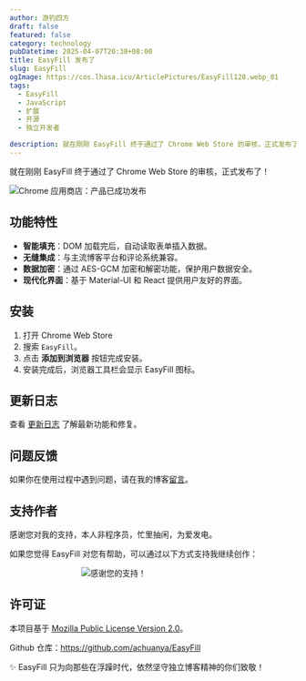 ```yaml
---
author: 游钓四方
draft: false
featured: false
category: technology
pubDatetime: 2025-04-07T20:38+08:00
title: EasyFill 发布了
slug: EasyFill
ogImage: https://cos.lhasa.icu/ArticlePictures/EasyFill128.webp_81
tags:
  - EasyFill
  - JavaScript
  - 扩展
  - 开源
  - 独立开发者

description: 就在刚刚 EasyFill 终于通过了 Chrome Web Store 的审核，正式发布了！
---
```



就在刚刚 EasyFill 终于通过了 Chrome Web Store 的审核，正式发布了！

<Img
  src="ChromeWebStore1.webp"
  alt="Chrome 应用商店：产品已成功发布"
  exif={false}
/>

## 功能特性

- **智能填充**：DOM 加载完后，自动读取表单插入数据。
- **无缝集成**：与主流博客平台和评论系统兼容。
- **数据加密**：通过 AES-GCM 加密和解密功能，保护用户数据安全。
- **现代化界面**：基于 Material-UI 和 React 提供用户友好的界面。

## 安装

1. 打开 Chrome Web Store
2. 搜索 `EasyFill`。
3. 点击 **添加到浏览器** 按钮完成安装。
4. 安装完成后，浏览器工具栏会显示 EasyFill 图标。

## 更新日志

查看 [更新日志](https://github.com/achuanya/EasyFill/blob/main/public/markdowns/UpdateLog.md) 了解最新功能和修复。

## 问题反馈

如果你在使用过程中遇到问题，请在我的博客[留言](https://lhasa.icu/guestbook.html)。

## 支持作者

感谢您对我的支持，本人非程序员，忙里抽闲，为爱发电。

如果您觉得 EasyFill 对您有帮助，可以通过以下方式支持我继续创作：

<Img
  src="Appreciation-code.webp"
  alt="感谢您的支持！"
  style="max-width:50%; display: block; margin: 0 auto;"
  exif={false}
/>

## 许可证

本项目基于 [Mozilla Public License Version 2.0](https://github.com/achuanya/EasyFill/blob/main/LICENSE)。

Github 仓库：https://github.com/achuanya/EasyFill

✨ EasyFill 只为向那些在浮躁时代，依然坚守独立博客精神的你们致敬！
